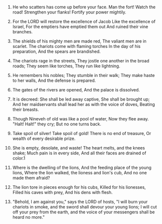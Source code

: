 
1. He who scatters has come up before your face. Man the fort! Watch the road! Strengthen your flanks! Fortify your power mightily.

2. For the LORD will restore the excellence of Jacob Like the excellence of Israel, For the emptiers have emptied them out And ruined their vine branches.

3. The shields of his mighty men are made red, The valiant men are in scarlet. The chariots come with flaming torches In the day of his preparation, And the spears are brandished.

4. The chariots rage in the streets, They jostle one another in the broad roads; They seem like torches, They run like lightning.

5. He remembers his nobles; They stumble in their walk; They make haste to her walls, And the defense is prepared.

6. The gates of the rivers are opened, And the palace is dissolved.

7. It is decreed: She shall be led away captive, She shall be brought up; And her maidservants shall lead her as with the voice of doves, Beating their breasts.

8. Though Nineveh of old was like a pool of water, Now they flee away. "Halt! Halt!" they cry; But no one turns back.

9. Take spoil of silver! Take spoil of gold! There is no end of treasure, Or wealth of every desirable prize.

10. She is empty, desolate, and waste! The heart melts, and the knees shake; Much pain is in every side, And all their faces are drained of color.1

11. Where is the dwelling of the lions, And the feeding place of the young lions, Where the lion walked, the lioness and lion's cub, And no one made them afraid?

12. The lion tore in pieces enough for his cubs, Killed for his lionesses, Filled his caves with prey, And his dens with flesh.

13. "Behold, I am against you," says the LORD of hosts, "I will burn your chariots in smoke, and the sword shall devour your young lions; I will cut off your prey from the earth, and the voice of your messengers shall be heard no more."


